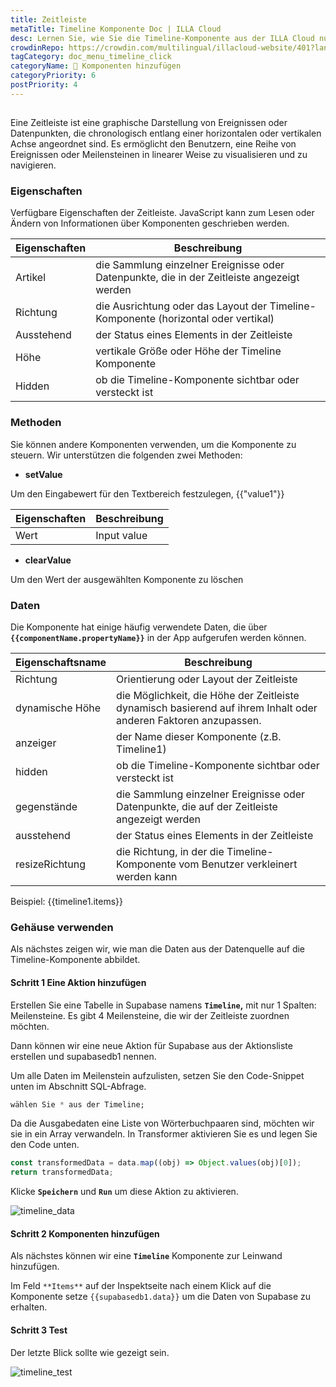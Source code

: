 ```yaml
---
title: Zeitleiste
metaTitle: Timeline Komponente Doc | ILLA Cloud
desc: Lernen Sie, wie Sie die Timeline-Komponente aus der ILLA Cloud nutzen
crowdinRepo: https://crowdin.com/multilingual/illacloud-website/401?languages=de&filter=basic&value=0
tagCategory: doc_menu_timeline_click
categoryName: 🧬 Komponenten hinzufügen
categoryPriority: 6
postPriority: 4
---
```


## <h2 hidden>Was ist Timeline?</h2>

Eine Zeitleiste ist eine graphische Darstellung von Ereignissen oder Datenpunkten, die chronologisch entlang einer horizontalen oder vertikalen Achse angeordnet sind. Es ermöglicht den Benutzern, eine Reihe von Ereignissen oder Meilensteinen in linearer Weise zu visualisieren und zu navigieren.

### Eigenschaften

Verfügbare Eigenschaften der Zeitleiste. JavaScript kann zum Lesen oder Ändern von Informationen über Komponenten geschrieben werden.

| Eigenschaften | Beschreibung                                                                                |
| ------------- | ------------------------------------------------------------------------------------------- |
| Artikel       | die Sammlung einzelner Ereignisse oder Datenpunkte, die in der Zeitleiste angezeigt werden  |
| Richtung      | die Ausrichtung oder das Layout der Timeline-Komponente (horizontal oder vertikal)          |
| Ausstehend    | der Status eines Elements in der Zeitleiste                                                 |
| Höhe          | vertikale Größe oder Höhe der Timeline Komponente                                           |
| Hidden        | ob die Timeline-Komponente sichtbar oder versteckt ist                                      |

### Methoden

Sie können andere Komponenten verwenden, um die Komponente zu steuern. Wir unterstützen die folgenden zwei Methoden:

-   **setValue**

Um den Eingabewert für den Textbereich festzulegen, {{"value1"}}

| Eigenschaften | Beschreibung |
| ------------- | ------------ |
| Wert          | Input value  |

-   **clearValue**

Um den Wert der ausgewählten Komponente zu löschen

### Daten

Die Komponente hat einige häufig verwendete Daten, die über **`{{componentName.propertyName}}`** in der App aufgerufen werden können.

| Eigenschaftsname      | Beschreibung                                                                                                       |
| --------------------- | ------------------------------------------------------------------------------------------------------------------ |
| Richtung              | Orientierung oder Layout der Zeitleiste                                                                            |
| dynamische Höhe       | die Möglichkeit, die Höhe der Zeitleiste dynamisch basierend auf ihrem Inhalt oder anderen Faktoren anzupassen.    |
| anzeiger              | der Name dieser Komponente (z.B. Timeline1)                                                                        |
| hidden                | ob die Timeline-Komponente sichtbar oder versteckt ist                                                             |
| gegenstände           | die Sammlung einzelner Ereignisse oder Datenpunkte, die auf der Zeitleiste angezeigt werden                        |
| ausstehend            | der Status eines Elements in der Zeitleiste                                                                        |
| resizeRichtung        | die Richtung, in der die Timeline-Komponente vom Benutzer verkleinert werden kann                                  |

Beispiel: {{timeline1.items}}

### Gehäuse verwenden

Als nächstes zeigen wir, wie man die Daten aus der Datenquelle auf die Timeline-Komponente abbildet.

#### Schritt 1 Eine Aktion hinzufügen

Erstellen Sie eine Tabelle in Supabase namens **`Timeline`,** mit nur 1 Spalten: Meilensteine. Es gibt 4 Meilensteine, die wir der Zeitleiste zuordnen möchten.

Dann können wir eine neue Aktion für Supabase aus der Aktionsliste erstellen und supabasedb1 nennen.

Um alle Daten im Meilenstein aufzulisten, setzen Sie den Code-Snippet unten im Abschnitt SQL-Abfrage.

```sql
wählen Sie * aus der Timeline;
```

Da die Ausgabedaten eine Liste von Wörterbuchpaaren sind, möchten wir sie in ein Array verwandeln. In Transformer aktivieren Sie es und legen Sie den Code unten.

```jsx
const transformedData = data.map((obj) => Object.values(obj)[0]);
return transformedData;
```

Klicke **`Speichern`** und **`Run`** um diese Aktion zu aktivieren.

![timeline_data](https://cdn.illacloud.com/official-website/img/official-site/components/timeline_data.jpg)

#### Schritt 2 Komponenten hinzufügen

Als nächstes können wir eine **`Timeline`** Komponente zur Leinwand hinzufügen.

Im Feld `**Items**` auf der Inspektseite nach einem Klick auf die Komponente setze `{{supabasedb1.data}}` um die Daten von Supabase zu erhalten.

#### Schritt 3 Test

Der letzte Blick sollte wie gezeigt sein.

![timeline_test](https://cdn.illacloud.com/official-website/img/official-site/components/timeline_test.jpg)
